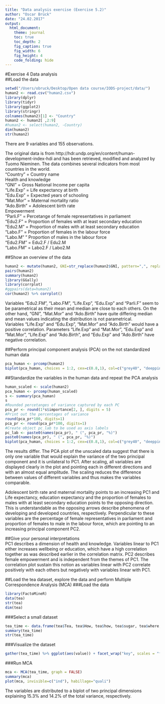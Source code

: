 ```yaml
---
title: "Data analysis exercise (Exercise 5.2)"
author: "Oscar Brück"
date: "24.02.2017"
output:
  html_document:
    theme: journal
    toc: true
    toc_depth: 2
    fig_caption: true
    fig_width: 6
    fig_height: 4
    code_folding: hide
---
```


#Exercise 4 Data analysis  
##Load the data  
```r
setwd("/Users/obruck/Desktop/Open data course/IODS-project/data/")
human2 <- read.csv("human2.csv")
library(dplyr)
library(tidyr)
library(ggplot2)
library(stringr)
colnames(human2)[1] <- "Country"
human2 <- human2[ ,2:9]
#human2 <- select(human2, -Country)
dim(human2)
str(human2)
```
There are 9 variables and 155 observations.

The original data is from http://hdr.undp.org/en/content/human-development-index-hdi and has been retrieved, modified and analyzed by Tuomo Nieminen. The data combines several indicators from most countries in the world.  
"Country" = Country name  
Health and knowledge  
"GNI" = Gross National Income per capita  
"Life.Exp" = Life expectancy at birth  
"Edu.Exp" = Expected years of schooling   
"Mat.Mor" = Maternal mortality ratio  
"Ado.Birth" = Adolescent birth rate  
Empowerment  
"Parli.F" = Percetange of female representatives in parliament  
"Edu2.F" = Proportion of females with at least secondary education  
"Edu2.M" = Proportion of males with at least secondary education  
"Labo.F" = Proportion of females in the labour force  
"Labo.M" " Proportion of males in the labour force  
"Edu2.FM" = Edu2.F / Edu2.M  
"Labo.FM" = Labo2.F / Labo2.M  

##Show an overview of the data  
```r
human2 <- mutate(human2, GNI=str_replace(human2$GNI, pattern=",", replace ="") %>% as.numeric())
pairs(human2)
summary(human2)
library(GGally)
library(corrplot)
#ggpairs(data=human2)
cor(human2) %>% corrplot()
```

Variables "Edu2.FM", "Labo.FM", "Life.Exp", "Edu.Exp" and "Parli.F" seem to be parametrical as their mean and median are close to each others. On the other hand, "GNI", "Mat.Mor" and "Ado.Birth" have quite differing median and mean values indicating the distribution is not parametrical.  
Variables "Life.Exp" and "Edu.Exp", "Mat.Mor" and "Ado.Birth" would have a positive correlation. Parameters "Life.Exp" and "Mat.Mor", "Edu.Exp" and "Mat.Mor", "Life.Exp" and "Ado.Birth", and "Edu.Exp" and "Ado.Birth" have negative correlation.  

##Perform principal component analysis (PCA) on the not standardized human data  
```r
pca_human <- prcomp(human2)
biplot(pca_human, choices = 1:2, cex=c(0.8,1), col=c("grey40", "deeppink2"))
```

##Standardize the variables in the human data and repeat the PCA analysis  
```r
human_scaled <- scale(human2)
pca_human <- prcomp(human_scaled)
s <- summary(pca_human)
s
#Rounded percetanges of variance captured by each PC
pca_pr <- round(1*s$importance[2, ], digits = 5)
#Print out the percentages of variance
round(pca_pr*100, digits=1)
pca_pr <- round(pca_pr*100, digits=1)
#Create object pc_lab to be used as axis labels
pc_lab <- paste0(names(pca_pr), " (", pca_pr, "%)")
paste0(names(pca_pr), " (", pca_pr, "%)")
biplot(pca_human, choices = 1:2, cex=c(0.8,1), col=c("grey40", "deeppink2"), xlab = pc_lab[1], ylab = pc_lab[2])
```
The results differ. The PCA plot of the unscaled data suggest that there is only one variable that would explain the variance of the two principal component and it is unilateral to PC1. After scaling, all variables are displayed clearly in the plot and pointing each in different directions and with an almost equal amplitude. The scaling reduces the difference between values of different variables and thus makes the variables comparable.  

Adolescent birth rate and maternal mortality points to an increasing PC1 and Life expectancy, education expectancy and the proportion of females to males with at least secondary education points to the opposing direction. This is understandable as the opposing arrows describe phenomena of developing and developed countries, respectively. Perpendicular to these variables are the percentage of female representatives in parliament and proportion of females to male in the labour force, which are pointing to an increasing principal component PC2.  

##Give your personal interpretations  
PC1 describes a dimension of health and knowledge. Variables linear to PC1 either increases wellbeing or education, which have a high correlation together as was described earlier in the correlation matrix. PC2 describes female empowerment and is independent from the themes of PC1. The correlation plot sustain this notion as variables linear with PC2 correlate positively with each others but negatively with variables linear with PC1.  

##Load the tea dataset, explore the data and perform Multiple Correspondence Analysis (MCA)
###Load the data  
```r
library(FactoMineR)
data(tea)
str(tea)
dim(tea)
```
###Select a small dataset
```r
tea_time <- data.frame(tea$Tea, tea$How, tea$how, tea$sugar, tea$where, tea$lunch)
summary(tea_time)
str(tea_time)
```
###Visualize the dataset
```r
gather(tea_time) %>% ggplot(aes(value)) + facet_wrap("key", scales = "free") +  geom_bar() + theme(axis.text.x = element_text(angle = 45, hjust = 1, size = 8))
```
###Run MCA  
```r
mca <- MCA(tea_time, graph = FALSE)
summary(mca)
plot(mca, invisible=c("ind"), habillage="quali")
```

The variables are distributed to a biplot of two principal dimensions explaining 15.3% and 14.2% of the total variance, respectively.